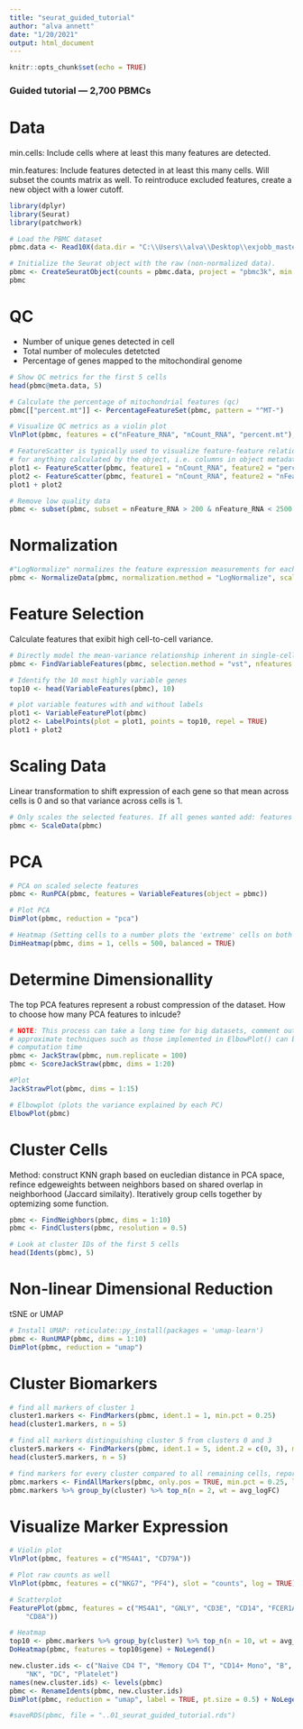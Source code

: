 ```yaml
---
title: "seurat_guided_tutorial"
author: "alva annett"
date: "1/20/2021"
output: html_document
---
```


```r
knitr::opts_chunk$set(echo = TRUE)
```

### Guided tutorial --- 2,700 PBMCs

# Data 

min.cells: Include cells where at least this many features are detected.

min.features: Include features detected in at least this many cells. Will subset the counts matrix as well. To reintroduce excluded features, create a new object with a lower cutoff.

```r
library(dplyr)
library(Seurat)
library(patchwork)

# Load the PBMC dataset
pbmc.data <- Read10X(data.dir = "C:\\Users\\alva\\Desktop\\exjobb_master\\data\\filtered_gene_bc_matrices\\hg19\\")

# Initialize the Seurat object with the raw (non-normalized data).
pbmc <- CreateSeuratObject(counts = pbmc.data, project = "pbmc3k", min.cells = 3, min.features = 200)
pbmc

```

# QC
- Number of unique genes detected in cell
- Total number of molecules detetcted 
- Percentage of genes mapped to the mitochondiral genome 

```r
# Show QC metrics for the first 5 cells
head(pbmc@meta.data, 5)

# Calculate the percentage of mitochondrial features (qc)
pbmc[["percent.mt"]] <- PercentageFeatureSet(pbmc, pattern = "^MT-")

# Visualize QC metrics as a violin plot
VlnPlot(pbmc, features = c("nFeature_RNA", "nCount_RNA", "percent.mt"), ncol = 3)

# FeatureScatter is typically used to visualize feature-feature relationships, but can be used
# for anything calculated by the object, i.e. columns in object metadata, PC scores etc.
plot1 <- FeatureScatter(pbmc, feature1 = "nCount_RNA", feature2 = "percent.mt")
plot2 <- FeatureScatter(pbmc, feature1 = "nCount_RNA", feature2 = "nFeature_RNA")
plot1 + plot2

# Remove low quality data
pbmc <- subset(pbmc, subset = nFeature_RNA > 200 & nFeature_RNA < 2500 & percent.mt < 5)
```

# Normalization

```r

#"LogNormalize" normalizes the feature expression measurements for each cell by the total expression, multiplies this by a scale factor (10,000 by default), and log-transforms the result.
pbmc <- NormalizeData(pbmc, normalization.method = "LogNormalize", scale.factor = 10000)

```

# Feature Selection 

Calculate features that exibit high cell-to-cell variance. 

```r
 
# Directly model the mean-variance relationship inherent in single-cell data
pbmc <- FindVariableFeatures(pbmc, selection.method = "vst", nfeatures = 2000)

# Identify the 10 most highly variable genes
top10 <- head(VariableFeatures(pbmc), 10)

# plot variable features with and without labels
plot1 <- VariableFeaturePlot(pbmc)
plot2 <- LabelPoints(plot = plot1, points = top10, repel = TRUE)
plot1 + plot2

```

# Scaling Data 

Linear transformation to shift expression of each gene so that mean across cells is 0 and so that variance across cells is 1. 

```r
# Only scales the selected features. If all genes wanted add: features = all.genes
pbmc <- ScaleData(pbmc)

```

# PCA 
```r

# PCA on scaled selecte features 
pbmc <- RunPCA(pbmc, features = VariableFeatures(object = pbmc))

# Plot PCA 
DimPlot(pbmc, reduction = "pca")

# Heatmap (Setting cells to a number plots the 'extreme' cells on both ends of the spectrum, which dramatically speeds plotting for large datasets)
DimHeatmap(pbmc, dims = 1, cells = 500, balanced = TRUE)

```

# Determine Dimensionallity 

The top PCA features represent a robust compression of the dataset. How to choose how many PCA features to inlcude? 

```r
# NOTE: This process can take a long time for big datasets, comment out for expediency. More
# approximate techniques such as those implemented in ElbowPlot() can be used to reduce
# computation time
pbmc <- JackStraw(pbmc, num.replicate = 100)
pbmc <- ScoreJackStraw(pbmc, dims = 1:20)

#Plot 
JackStrawPlot(pbmc, dims = 1:15)

# Elbowplot (plots the variance explained by each PC)
ElbowPlot(pbmc)
```

# Cluster Cells

Method: construct KNN graph based on eucledian distance in PCA space, refince edgeweights between neighbors based on shared overlap in neighborhood (Jaccard similaity). Iteratively group cells together by optemizing some function. 

```r
pbmc <- FindNeighbors(pbmc, dims = 1:10)
pbmc <- FindClusters(pbmc, resolution = 0.5)

# Look at cluster IDs of the first 5 cells
head(Idents(pbmc), 5)
```

# Non-linear Dimensional Reduction 

tSNE or UMAP

```r
# Install UMAP: reticulate::py_install(packages = 'umap-learn')
pbmc <- RunUMAP(pbmc, dims = 1:10)
DimPlot(pbmc, reduction = "umap")

``` 

# Cluster Biomarkers 

```r
# find all markers of cluster 1
cluster1.markers <- FindMarkers(pbmc, ident.1 = 1, min.pct = 0.25)
head(cluster1.markers, n = 5)

# find all markers distinguishing cluster 5 from clusters 0 and 3
cluster5.markers <- FindMarkers(pbmc, ident.1 = 5, ident.2 = c(0, 3), min.pct = 0.25)
head(cluster5.markers, n = 5)

# find markers for every cluster compared to all remaining cells, report only the positive ones
pbmc.markers <- FindAllMarkers(pbmc, only.pos = TRUE, min.pct = 0.25, logfc.threshold = 0.25)
pbmc.markers %>% group_by(cluster) %>% top_n(n = 2, wt = avg_logFC)
```

# Visualize Marker Expression 

```r

# Violin plot 
VlnPlot(pbmc, features = c("MS4A1", "CD79A"))

# Plot raw counts as well
VlnPlot(pbmc, features = c("NKG7", "PF4"), slot = "counts", log = TRUE)

# Scatterplot 
FeaturePlot(pbmc, features = c("MS4A1", "GNLY", "CD3E", "CD14", "FCER1A", "FCGR3A", "LYZ", "PPBP", 
    "CD8A"))

# Heatmap 
top10 <- pbmc.markers %>% group_by(cluster) %>% top_n(n = 10, wt = avg_logFC)
DoHeatmap(pbmc, features = top10$gene) + NoLegend()

``` 

```r
new.cluster.ids <- c("Naive CD4 T", "Memory CD4 T", "CD14+ Mono", "B", "CD8 T", "FCGR3A+ Mono", 
    "NK", "DC", "Platelet")
names(new.cluster.ids) <- levels(pbmc)
pbmc <- RenameIdents(pbmc, new.cluster.ids)
DimPlot(pbmc, reduction = "umap", label = TRUE, pt.size = 0.5) + NoLegend()

``` 

```r
#saveRDS(pbmc, file = "..01_seurat_guided_tutorial.rds")
```
